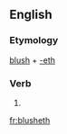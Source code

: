 ==English==

===Etymology===
[[blush]] + [[-eth]]

===Verb===
{{head|en|verb form}}

# {{en-archaic third-person singular of|blush}}

[[fr:blusheth]]